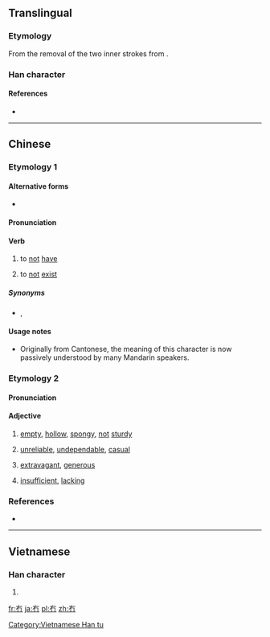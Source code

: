 {{character info/new}}

==Translingual==

===Etymology===
From the removal of the two inner strokes from {{m|mul|有||to have|sc=Hani}}.

===Han character===
{{Han char|rn=13|rad=冂|as=02|sn=4|four=40227|canj=KB,XKB|ids=⿱𠂇冂}}

====References====
* {{Han ref|kx=0128.351|hdz=10096.170|uh=5187|ud=20871|bh=C94E|bd=51534}}

----

==Chinese==
{{zh-forms}}

===Etymology 1===

====Alternative forms====
* {{zh-l|無}}

====Pronunciation====
{{zh-pron
|m=mǎo,mǒu
|c=mou5
|h=pfs=mò
|cat=v
}}

====Verb====
{{zh-verb}}

# {{cx|dialectal|chiefly|Cantonese|lang=zh}} to [[not]] [[have]]
#: {{zh-usex|你 '''冇''' 女朋友？梗係 唔 信 吖{a1}！…或者 有。你 唔知 啫。|You '''don't have''' a girlfriend? Of course I don't believe you! Maybe you do have one, but you just don't know it.|C|ref={{l|zh|w:Priscilla Chan|陳慧嫻}}, {{l|zh|w:zh:紅茶館_(歌曲)|紅茶館}}}}
# {{cx|dialectal|chiefly|Cantonese|lang=zh}} to [[not]] [[exist]]
#: {{zh-usex|冇 理由 㗎。|Impossible.|C}}

=====Synonyms=====
* {{qualifier|chiefly Mandarin}} {{zh-l|沒}}, {{zh-l|沒有}}

====Usage notes====
* Originally from Cantonese, the meaning of this character is now passively understood by many Mandarin speakers.

===Etymology 2===

====Pronunciation====
{{zh-pron
|h=pfs=phang
|mn=phàⁿ
|mn-t=pan3
|cat=a
}}

====Adjective====
{{zh-adj}}

# {{cx|Min Nan|Hakka|lang=zh}} [[empty]], [[hollow]], [[spongy]], [[not]] [[sturdy]]
#: {{zh-usex|冇柴|'''porous''' wood|MN|tr=phàⁿ-chhâ}}
# {{cx|Min Nan|Hakka|lang=zh}} [[unreliable]], [[undependable]], [[casual]]
# {{cx|Min Nan|lang=zh}} [[extravagant]], [[generous]]
#: {{zh-usex|冇手|'''generous'''|MN|tr=phàⁿ-chhiú}}
# {{cx|Hakka|lang=zh}} [[insufficient]], [[lacking]]

===References===
* {{reference-book|last=|first=|year=2007|title=[[w:Hanyu Da Cidian|Hanyu Da Cidian 3.0]]|language=Mandarin|publisher=[[w:Commercial Press|Commercial Press]]|location=[[Hong Kong]]|id=ISBN 9789620702778}}

----

==Vietnamese==

===Han character===
{{vi-hantu|[[mậu]]|rs=冂02}}

# {{defn|lang=vi|sort=冂02}}

[[Category:Vietnamese Han tu]]

[[fr:冇]]
[[ja:冇]]
[[pl:冇]]
[[zh:冇]]